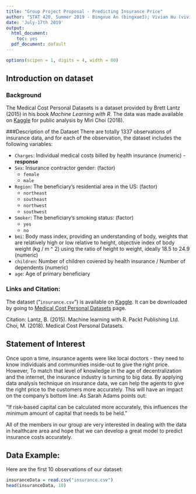 ```yaml
---
title: "Group Project Proposal - Predicting Insurance Price"
author: "STAT 420, Summer 2019 - Bingxue An (bingxue3); Vivian Hu (vivianh2); Andong Jing (ajing2)"
date: 'July-17th 2019'
output:
  html_document: 
    toc: yes
  pdf_document: default
---
```


```r
options(scipen = 1, digits = 4, width = 80)
```
  
## Introduction on dataset

### Background
The Medical Cost Personal Datasets is a dataset provided by Brett Lantz (2015) in his book *Machine Learning with R*. The data was made available on [Kaggle](https://www.kaggle.com/) for public analysis by Miri Choi (2018).
  
###Description of the Dataset
There are totally 1337 observations of insurance data, and for each of the observation, the dataset includes the following variables:

- `Charges`: Individual medical costs billed by health insurance (numeric) - **response**
- `Sex`: Insurance contractor gender: (factor)
    - `female`
    - `male`
- `Region`: The beneficiary's residential area in the US: (factor)
    - `northeast`
    - `southeast`
    - `northwest`
    - `southwest`
- `Smoker`: The beneficiary's smoking status: (factor)
    - `yes`
    - `no`
- `bmi`: Body mass index, providing an understanding of body, weights that are relatively high or low relative to height, objective index of body weight (kg / m ^ 2) using the ratio of height to weight, ideally 18.5 to 24.9 (numeric)
- `children`: Number of children covered by health insurance / Number of dependents (numeric)
- `age`: Age of primary beneficiary

### Links and Citation:
The dataset ("`insurance.csv`") is available on [Kaggle](https://www.kaggle.com/). It can be downloaded by going to [Medical Cost Personal Datasets](https://www.kaggle.com/mirichoi0218/insurance) page.

Citation:
Lantz, B. (2015). Machine learning with R. Packt Publishing Ltd.
Choi, M. (2018). Medical Cost Personal Datasets.

## Statement of Interest
Once upon a time, insurance agents were like local doctors - they need to know individuals and communities inside-out to give the right price. However, To match that level of knowledge in the age of decentralization and the internet, the insurance industry is turning to big data. By applying data analysis technique on insurance data, we can help the agents to give the right price to the customers more accurately. This will have an impact on the company's bottom line. As Sarah Adams points out:
  
“If risk-based capital can be calculated more accurately, this influences the minimum amount of capital that needs to be held.”
  
All of the members in our group are very interested in dealing with the data in healthcare area and hope that we can develop a great model to predict insurance costs accurately.

## Data Example:
Here are the first 10 observations of our dataset:
```r
insuranceData = read.csv("insurance.csv")
head(insuranceData, 10)
```